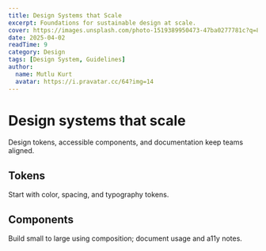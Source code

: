 ```yaml
---
title: Design Systems that Scale
excerpt: Foundations for sustainable design at scale.
cover: https://images.unsplash.com/photo-1519389950473-47ba0277781c?q=80&w=1200&auto=format&fit=crop
date: 2025-04-02
readTime: 9
category: Design
tags: [Design System, Guidelines]
author:
  name: Mutlu Kurt
  avatar: https://i.pravatar.cc/64?img=14
---
```


# Design systems that scale

Design tokens, accessible components, and documentation keep teams aligned.

## Tokens

Start with color, spacing, and typography tokens.

## Components

Build small to large using composition; document usage and a11y notes.


